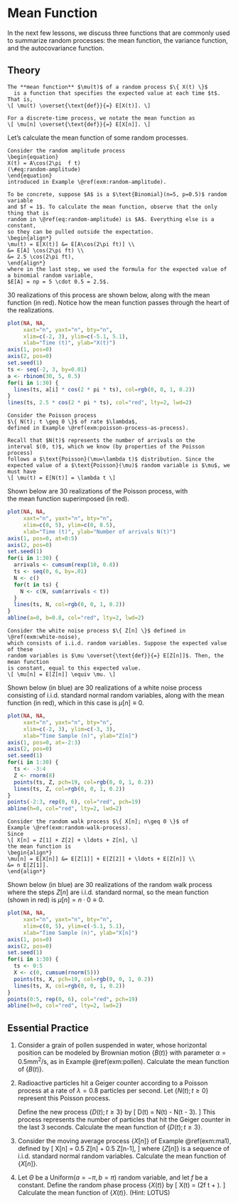 # Mean Function {#mean-function}

In the next few lessons, we discuss three functions that are 
commonly used to summarize random processes: the mean function, 
the variance function, and the autocovariance function.

## Theory {-}

```definition
The **mean function** $\mu(t)$ of a random process $\{ X(t) \}$ 
  is a function that specifies the expected value at each time $t$. 
That is,
\[ \mu(t) \overset{\text{def}}{=} E[X(t)]. \]

For a discrete-time process, we notate the mean function as 
\[ \mu[n] \overset{\text{def}}{=} E[X[n]]. \]
```

Let's calculate the mean function of some random processes.

```example
Consider the random amplitude process 
\begin{equation}
X(t) = A\cos(2\pi  f t)
(\#eq:random-amplitude)
\end{equation}
introduced in Example \@ref(exm:random-amplitude). 

To be concrete, suppose $A$ is a $\text{Binomial}(n=5, p=0.5)$ random variable 
and $f = 1$. To calculate the mean function, observe that the only thing that is 
random in \@ref(eq:random-amplitude) is $A$. Everything else is a constant, 
so they can be pulled outside the expectation.
\begin{align*}
\mu(t) = E[X(t)] &= E[A\cos(2\pi ft)] \\
&= E[A] \cos(2\pi ft) \\
&= 2.5 \cos(2\pi ft),
\end{align*}
where in the last step, we used the formula for the expected value of a binomial random variable, 
$E[A] = np = 5 \cdot 0.5 = 2.5$.
```

30 realizations of this process are shown below, along with the mean function (in red). Notice 
how the mean function passes through the heart of the realizations.
```r
plot(NA, NA,
     xaxt="n", yaxt="n", bty="n",
     xlim=c(-2, 3), ylim=c(-5.1, 5.1),
     xlab="Time (t)", ylab="X(t)")
axis(1, pos=0)
axis(2, pos=0)
set.seed(1)
ts <- seq(-2, 3, by=0.01)
a <- rbinom(30, 5, 0.5)
for(i in 1:30) {
  lines(ts, a[i] * cos(2 * pi * ts), col=rgb(0, 0, 1, 0.2))
}
lines(ts, 2.5 * cos(2 * pi * ts), col="red", lty=2, lwd=2)
```

```example
Consider the Poisson process 
$\{ N(t); t \geq 0 \}$ of rate $\lambda$, 
defined in Example \@ref(exm:poisson-process-as-process).

Recall that $N(t)$ represents the number of arrivals on the 
interval $(0, t)$, which we know (by properties of the Poisson process) 
follows a $\text{Poisson}(\mu=\lambda t)$ distribution. Since the 
expected value of a $\text{Poisson}(\mu)$ random variable is $\mu$, we 
must have
\[ \mu(t) = E[N(t)] = \lambda t \]
```

Shown below are 30 realizations of the Poisson process, with  
the mean function superimposed (in red). 

```r
plot(NA, NA,
     xaxt="n", yaxt="n", bty="n",
     xlim=c(0, 5), ylim=c(0, 8.5),
     xlab="Time (t)", ylab="Number of arrivals N(t)")
axis(1, pos=0, at=0:5)
axis(2, pos=0)
set.seed(1)
for(i in 1:30) {
  arrivals <- cumsum(rexp(10, 0.8))
  ts <- seq(0, 6, by=.01)
  N <- c()
  for(t in ts) {
    N <- c(N, sum(arrivals < t))
  }
  lines(ts, N, col=rgb(0, 0, 1, 0.2))
}
abline(a=0, b=0.8, col="red", lty=2, lwd=2)
```

```example
Consider the white noise process $\{ Z[n] \}$ defined in \@ref(exm:white-noise), 
which consists of i.i.d. random variables. Suppose the expected value of these 
random variables is $\mu \overset{\text{def}}{=} E[Z[n]]$. Then, the mean function 
is constant, equal to this expected value.
\[ \mu[n] = E[Z[n]] \equiv \mu. \]
```

Shown below (in blue) are 30 realizations of a white noise process consisting of i.i.d. 
standard normal random variables, along with the mean function (in red), which in this case is 
$\mu[n] \equiv 0$.

```r
plot(NA, NA,
     xaxt="n", yaxt="n", bty="n",
     xlim=c(-2, 3), ylim=c(-3, 3),
     xlab="Time Sample (n)", ylab="Z[n]")
axis(1, pos=0, at=-2:3)
axis(2, pos=0)
set.seed(1)
for(i in 1:30) {
  ts <- -3:4
  Z <- rnorm(8)
  points(ts, Z, pch=19, col=rgb(0, 0, 1, 0.2))
  lines(ts, Z, col=rgb(0, 0, 1, 0.2))
}
points(-2:3, rep(0, 6), col="red", pch=19)
abline(h=0, col="red", lty=2, lwd=2)
```

```example
Consider the random walk process $\{ X[n]; n\geq 0 \}$ of 
Example \@ref(exm:random-walk-process). 
Since 
\[ X[n] = Z[1] + Z[2] + \ldots + Z[n], \]
the mean function is 
\begin{align*} 
\mu[n] = E[X[n]] &= E[Z[1]] + E[Z[2]] + \ldots + E[Z[n]] \\
&= n E[Z[1]].
\end{align*}
```

Shown below (in blue) are 30 realizations of the random walk process where the steps $Z[n]$ are 
i.i.d. standard normal, so the mean function (shown in red) is $\mu[n] = n \cdot 0 \equiv 0$.

```r
plot(NA, NA,
     xaxt="n", yaxt="n", bty="n",
     xlim=c(0, 5), ylim=c(-5.1, 5.1),
     xlab="Time Sample (n)", ylab="X[n]")
axis(1, pos=0)
axis(2, pos=0)
set.seed(1)
for(i in 1:30) {
  ts <- 0:5
  X <- c(0, cumsum(rnorm(5)))
  points(ts, X, pch=19, col=rgb(0, 0, 1, 0.2))
  lines(ts, X, col=rgb(0, 0, 1, 0.2))
}
points(0:5, rep(0, 6), col="red", pch=19)
abline(h=0, col="red", lty=2, lwd=2)
```

## Essential Practice {-}

1. Consider a grain of pollen suspended in water, whose horizontal position can be modeled by 
Brownian motion $\{B(t)\}$ with parameter $\alpha=0.5 \text{mm}^2/\text{s}$, as in Example \@ref(exm:pollen).
Calculate the mean function of $\{ B(t) \}$.

2. Radioactive particles hit a Geiger counter according to a Poisson process 
at a rate of $\lambda=0.8$ particles per second. Let $\{ N(t); t \geq 0 \}$ represent this Poisson process.

    Define the new process $\{ D(t); t \geq 3 \}$ by 
    \[ D(t) = N(t) - N(t - 3). \]
    This process represents the number of particles that hit the Geiger counter in the last 3 seconds. 
    Calculate the mean function of $\{ D(t); t \geq 3 \}$.
 
3. Consider the moving average process $\{ X[n] \}$ of Example \@ref(exm:ma1), defined by 
\[ X[n] = 0.5 Z[n] + 0.5 Z[n-1], \]
where $\{ Z[n] \}$ is a sequence of i.i.d. standard normal random variables. 
Calculate the mean function of $\{ X[n] \}$.
    
4. Let $\Theta$ be a $\text{Uniform}(a=-\pi, b=\pi)$ random variable, and let $f$ be a constant. 
Define the random phase process $\{ X(t) \}$ by
\[ X(t) = \cos(2\pi f t + \Theta). \]
Calculate the mean function of $\{ X(t) \}$. (Hint: LOTUS)
